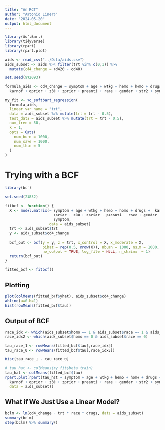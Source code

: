 ```yaml
---
title: "An RCT"
author: "Antonio Linero"
date: "2024-05-20"
output: html_document
---
```


```r
library(SoftBart)
library(tidyverse)
library(rpart)
library(rpart.plot)

aids <- read_csv("../Data/aids.csv")
aids_subset <- aids %>% filter(trt %in% c(0,1)) %>% 
  mutate(cd4_change = cd420 - cd40)
```

```r
set.seed(992093)

formula_aids <- cd4_change ~ symptom + age + wtkg + hemo + homo + drugs + 
  karnof + oprior + z30 + zprior + preanti + race + gender + str2 + symptom

my_fit <- vc_softbart_regression(
  formula_aids,
  linear_var_name = "trt",
  data = aids_subset %>% mutate(trt = trt - 0.5),
  test_data = aids_subset %>% mutate(trt = trt - 0.5),
  num_tree = 50,
  k = 1,
  opts = Opts(
    num_burn = 1000,
    num_save = 1000,
    num_thin = 5
  )
)
```

# Trying with a BCF

```r
library(bcf) 

set.seed(23832)

fitbcf <- function() {
  X <- model.matrix(~ symptom + age + wtkg + hemo + homo + drugs +  karnof + 
                      oprior + z30 + zprior + preanti + race + gender + str2 + 
                      symptom, 
                    data = aids_subset)
  trt <- aids_subset$trt
  y <- aids_subset$cd4_change
  
  bcf_out <- bcf(y = y, z = trt, x_control = X, x_moderate = X, 
                 pihat = rep(0.5, nrow(X)), nburn = 1000, nsim = 1000, 
                 no_output = TRUE, log_file = NULL, n_chains  = 1)
  return(bcf_out)
}

fitted_bcf <- fitbcf()
```

## Plotting

```r
plot(colMeans(fitted_bcf$yhat), aids_subset$cd4_change)
abline(a=0,b=1)
hist(rowMeans(fitted_bcf$tau))
```

## Output of BCF

```r
race_idx <- which(aids_subset$homo == 1 & aids_subset$race == 1 & aids_subset$drugs == 0)
race_idx2 <- which(aids_subset$homo == 0 & aids_subset$race == 0)

tau_race_1 <- rowMeans(fitted_bcf$tau[,race_idx])
tau_race_0 <- rowMeans(fitted_bcf$tau[,race_idx2])

hist(tau_race_1 - tau_race_0)
```

```r
# tau_hat <- colMeans(my_fit$beta_train)
tau_hat <- colMeans(fitted_bcf$tau)
rpart.plot(rpart(tau_hat ~ symptom + age + wtkg + hemo + homo + drugs + 
  karnof + oprior + z30 + zprior + preanti + race + gender + str2 + symptom, 
  data = aids_subset))
```

## What if We Just Use a Linear Model?

```r
bclm <- lm(cd4_change ~ trt * race * drugs, data = aids_subset)
summary(bclm)
step(bclm) %>% summary()
```